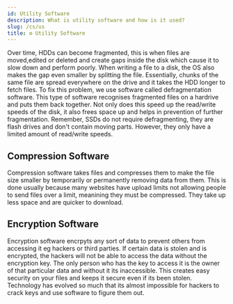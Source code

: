 ```yaml
---
id: Utility Software
description: What is utility software and how is it used?
slug: /cs/us
title: ⚙️ Utility Software
---
```



Over time, HDDs can become fragmented, this is when files are moved,edited or deleted and create gaps inside the disk which cause it to slow down and perform poorly. When
writing a file to a disk, the OS also makes the gap even smaller by splitting the file. Essentially, chunks of the same file are spread everywhere on the drive and it takes
the HDD longer to fetch files. To fix this problem, we use software called defragmentation software. This type of software recognises fragmented files on a hardrive and puts
them back together. Not only does this speed up the read/write speeds of the disk, it also frees space up and helps in prevention of further fragmentation. Remember, SSDs do
not require defragmenting, they are flash drives and don't contain moving parts. However, they only have a limited amount of read/write speeds.

## Compression Software 

Compression software takes files and compresses them to make the file size smaller by temporarily or permanently removing data from them. This is done usually because many websites
have upload limits not allowing people to send files over a limit, meanining they must be compressed. They take up less space and are quicker to download. 

## Encryption Software

Encryption software encrpyts any sort of data to prevent others from accessing it eg hackers or third parties. If certain data is stolen and is encrypted, the hackers will not be 
able to access the data without the encryption key. The only person who has the key to access it is the owner of that particular data and without it its inaccessible. This creates
easy security on your files and keeps it secure even if its been stolen. Technology has evolved so much that its almost impossible for hackers to crack keys and use software to figure
them out. 